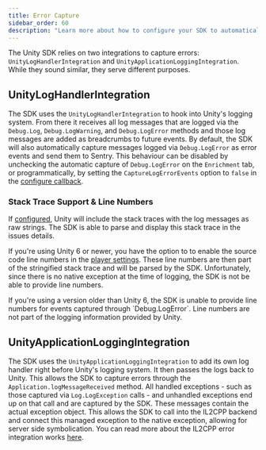 ```yaml
---
title: Error Capture
sidebar_order: 60
description: "Learn more about how to configure your SDK to automatically send events to Sentry."
---
```


The Unity SDK relies on two integrations to capture errors: `UnityLogHandlerIntegration` and `UnityApplicationLoggingIntegration`. While they sound similar, they serve different purposes.

## UnityLogHandlerIntegration

The SDK uses the `UnityLogHandlerIntegration` to hook into Unity's logging system. From there it receives all log messages that are logged via the `Debug.Log`, `Debug.LogWarning`, and `Debug.LogError` methods and those log messages are added as breadcrumbs to future events. By default, the SDK will also automatically capture messages logged via `Debug.LogError` as error events and send them to Sentry. This behaviour can be disabled by unchecking the automatic capture of `Debug.LogError` on the `Enrichment` tab, or programmatically, by setting the `CaptureLogErrorEvents` option to `false` in the [configure callback](/platforms/unity/configuration/options/programmatic-configuration).

### Stack Trace Support & Line Numbers

If [configured](https://docs.unity3d.com/6000.0/Documentation/Manual/stack-trace.html), Unity will include the stack traces with the log messages as raw strings. The SDK is able to parse and display this stack trace in the issues details.

If you're using Unity 6 or newer, you have the option to to enable the source code line numbers in the [player settings](https://docs.unity3d.com/6000.0/Documentation/Manual/il2cpp-managed-stack-traces.html). These line numbers are then part of the stringified stack trace and will be parsed by the SDK. Unfortunately, since there is no native exception at the time of logging, the SDK is not be able to provide line numbers.

<Note>
If you're using a version older than Unity 6, the SDK is unable to provide line numbers for events captured through `Debug.LogError`. Line numbers are not part of the logging information provided by Unity.
</Note>

## UnityApplicationLoggingIntegration

The SDK uses the `UnityApplicationLoggingIntegration` to add its own log handler right before Unity's logging system. It then passes the logs back to Unity. This allows the SDK to capture errors through the `Application.logMessageReceived` method. All handled exceptions - such as those captured via `Log.LogException` calls - and unhandled exceptions end up on that call and are captured by the SDK. These messages contain the actual exception object. This allows the SDK to call into the IL2CPP backend and connect this managed exception to the native exception, allowing for server side symbolication. You can read more about the IL2CPP error integration works [here](/platforms/unity/configuration/il2cpp).
